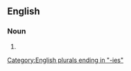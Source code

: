 ==English==

===Noun===
{{head|en|noun form}}

# {{plural of|en|youngberry}}

[[Category:English plurals ending in "-ies"]]